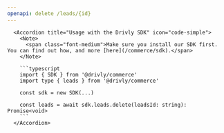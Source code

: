 ```yaml
---
openapi: delete /leads/{id}
---
```


      <Accordion title="Usage with the Drivly SDK" icon="code-simple">
        <Note>
          <span class="font-medium">Make sure you install our SDK first. You can find out how, and more [here](/commerce/sdk).</span>
        </Note>

        ```typescript
        import { SDK } from '@drivly/commerce'
        import type { leads } from '@drivly/commerce'

        const sdk = new SDK(...)

        const leads = await sdk.leads.delete(leadsId: string): Promise<void>
        ```
      </Accordion>

